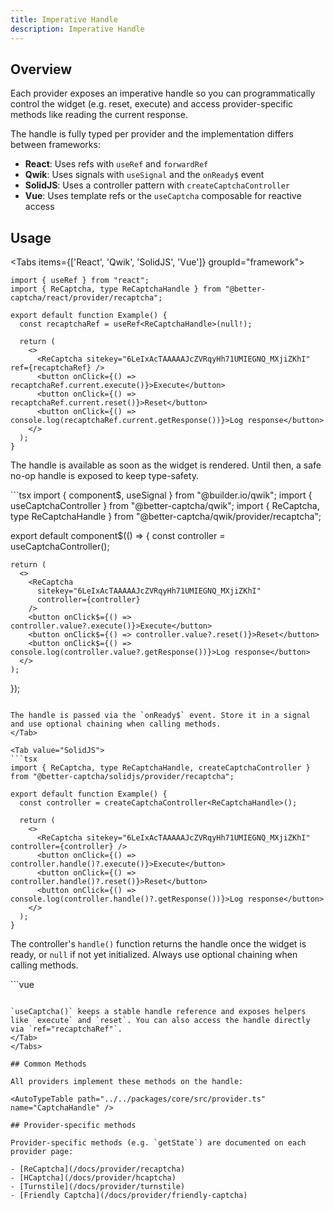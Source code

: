 ```yaml
---
title: Imperative Handle
description: Imperative Handle
---
```


## Overview

Each provider exposes an imperative handle so you can programmatically control the widget (e.g. reset, execute) and access provider-specific methods like reading the current response.

The handle is fully typed per provider and the implementation differs between frameworks:
- **React**: Uses refs with `useRef` and `forwardRef`
- **Qwik**: Uses signals with `useSignal` and the `onReady$` event
- **SolidJS**: Uses a controller pattern with `createCaptchaController`
- **Vue**: Uses template refs or the `useCaptcha` composable for reactive access

## Usage

<Tabs items={['React', 'Qwik', 'SolidJS', 'Vue']} groupId="framework">
  <Tab value="React">
  ```tsx
  import { useRef } from "react";
  import { ReCaptcha, type ReCaptchaHandle } from "@better-captcha/react/provider/recaptcha";

  export default function Example() {
    const recaptchaRef = useRef<ReCaptchaHandle>(null!);

    return (
      <>
        <ReCaptcha sitekey="6LeIxAcTAAAAAJcZVRqyHh71UMIEGNQ_MXjiZKhI" ref={recaptchaRef} />
        <button onClick={() => recaptchaRef.current.execute()}>Execute</button>
        <button onClick={() => recaptchaRef.current.reset()}>Reset</button>
        <button onClick={() => console.log(recaptchaRef.current.getResponse())}>Log response</button>
      </>
    );
  }
  ```
  
  The handle is available as soon as the widget is rendered. Until then, a safe no-op handle is exposed to keep type-safety.
  </Tab>
  
  <Tab value="Qwik">
  ```tsx
  import { component$, useSignal } from "@builder.io/qwik";
  import { useCaptchaController } from "@better-captcha/qwik";
  import { ReCaptcha, type ReCaptchaHandle } from "@better-captcha/qwik/provider/recaptcha";

  export default component$(() => {
    const controller = useCaptchaController<ReCaptchaHandle>();

    return (
      <>
        <ReCaptcha 
          sitekey="6LeIxAcTAAAAAJcZVRqyHh71UMIEGNQ_MXjiZKhI" 
          controller={controller}
        />
        <button onClick$={() => controller.value?.execute()}>Execute</button>
        <button onClick$={() => controller.value?.reset()}>Reset</button>
        <button onClick$={() => console.log(controller.value?.getResponse())}>Log response</button>
      </>
    );
  });
  ```
  
  The handle is passed via the `onReady$` event. Store it in a signal and use optional chaining when calling methods.
  </Tab>
  
  <Tab value="SolidJS">
  ```tsx
  import { ReCaptcha, type ReCaptchaHandle, createCaptchaController } from "@better-captcha/solidjs/provider/recaptcha";

  export default function Example() {
    const controller = createCaptchaController<ReCaptchaHandle>();

    return (
      <>
        <ReCaptcha sitekey="6LeIxAcTAAAAAJcZVRqyHh71UMIEGNQ_MXjiZKhI" controller={controller} />
        <button onClick={() => controller.handle()?.execute()}>Execute</button>
        <button onClick={() => controller.handle()?.reset()}>Reset</button>
        <button onClick={() => console.log(controller.handle()?.getResponse())}>Log response</button>
      </>
    );
  }
  ```
  
  The controller's `handle()` function returns the handle once the widget is ready, or `null` if not yet initialized. Always use optional chaining when calling methods.
  </Tab>

  <Tab value="Vue">
  ```vue
  <template>
    <ReCaptcha
      ref="recaptchaRef"
      sitekey="6LeIxAcTAAAAAJcZVRqyHh71UMIEGNQ_MXjiZKhI"
      @ready="onReady"
    />
    <button @click="execute">Execute</button>
    <button @click="reset">Reset</button>
    <button @click="logResponse">Log response</button>
  </template>

  <script setup lang="ts">
  import { useCaptcha } from "@better-captcha/vue";
  import { ReCaptcha, type ReCaptchaHandle } from "@better-captcha/vue/provider/recaptcha";

  const { captchaRef, handle, execute, reset } = useCaptcha<ReCaptchaHandle>();

  const recaptchaRef = captchaRef;

  const onReady = (readyHandle: ReCaptchaHandle) => {
    console.log("Captcha ready", readyHandle);
  };

  const logResponse = () => {
    console.log(handle.value?.getResponse());
  };
  </script>
  ```
  
  `useCaptcha()` keeps a stable handle reference and exposes helpers like `execute` and `reset`. You can also access the handle directly via `ref="recaptchaRef"`.
  </Tab>
</Tabs>

## Common Methods

All providers implement these methods on the handle:

<AutoTypeTable path="../../packages/core/src/provider.ts" name="CaptchaHandle" />

## Provider-specific methods

Provider-specific methods (e.g. `getState`) are documented on each provider page:

- [ReCaptcha](/docs/provider/recaptcha)
- [HCaptcha](/docs/provider/hcaptcha)
- [Turnstile](/docs/provider/turnstile)
- [Friendly Captcha](/docs/provider/friendly-captcha)
